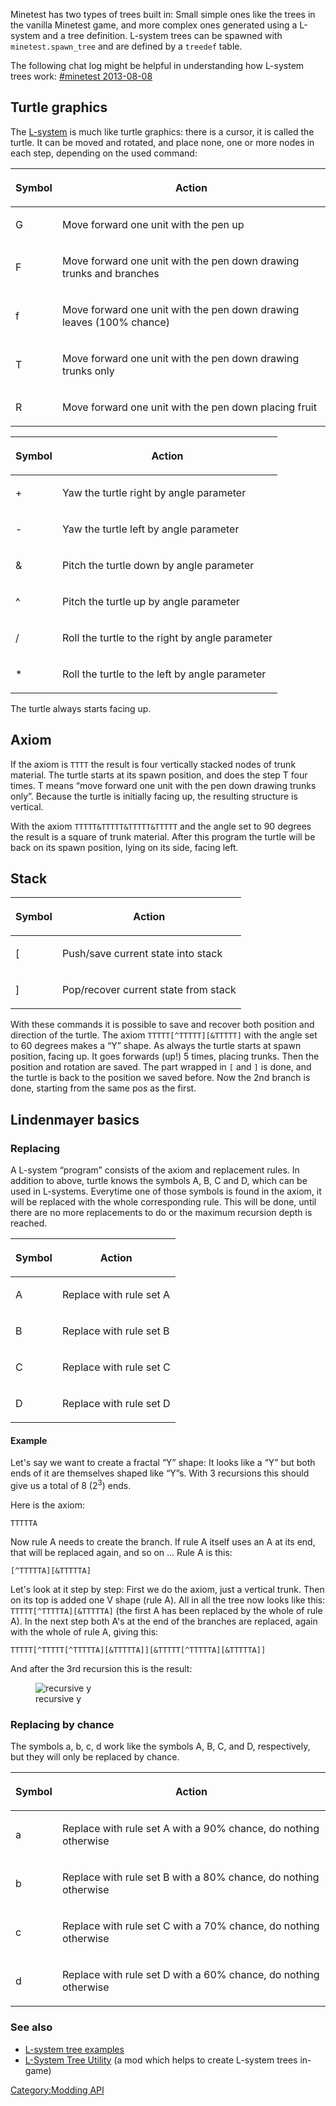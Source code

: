 Minetest has two types of trees built in: Small simple ones like the trees in the vanilla Minetest game, and more complex ones
generated using a L-system and a tree definition. L-system trees can be spawned with <code>minetest.spawn_tree</code>
and are defined by a <code>treedef</code> table.

The following chat log might be helpful in understanding how L-system trees work: [http://irc.minetest.ru/minetest/2013-08-08#i_3250058 #minetest 2013-08-08]

== Turtle graphics ==

The [https://en.wikipedia.org/wiki/L-system L-system] is much like turtle graphics: there is a cursor, it is called the turtle.
It can be moved and rotated, and place none, one or more nodes in each step, depending on the used command:

{| class="wikitable"
|-
! Symbol !! Action
|-
| G || Move forward one unit with the pen up 
|-
| F || Move forward one unit with the pen down drawing trunks and branches
|-
| f || Move forward one unit with the pen down drawing leaves (100% chance)
|-
| T || Move forward one unit with the pen down drawing trunks only
|-
| R || Move forward one unit with the pen down placing fruit
|}

{| class="wikitable"
|-
! Symbol !! Action
|-
| + || Yaw the turtle right by angle parameter
|-
| - || Yaw the turtle left by angle parameter
|-
| & || Pitch the turtle down by angle parameter
|-
| ^ || Pitch the turtle up by angle parameter
|-
| / || Roll the turtle to the right by angle parameter
|-
| <nowiki/>* || Roll the turtle to the left by angle parameter
|}

The turtle always starts facing up.

== Axiom ==

If the axiom is <code>TTTT</code> the result is four vertically stacked nodes of trunk material. The turtle starts at its spawn position, and does the step  T four times. T means “move forward one unit with the pen down drawing trunks only”. Because the turtle is initially facing up, the resulting structure is vertical.

With the axiom <code>TTTTT&TTTTT&TTTTT&TTTTT</code> and the angle set to 90 degrees the result is a square of trunk material. After this program the turtle will be back on its spawn position, lying on its side, facing left.

== Stack ==

{| class="wikitable"
|-
! Symbol !! Action
|-
| [ || Push/save current state into stack
|-
| ] || Pop/recover current state from stack
|}

With these commands it is possible to save and recover both position and direction of the turtle. The axiom <code>TTTTT[^TTTTT][&TTTTT]</code> with the angle set to 60 degrees makes a “Y” shape. As always the turtle starts at spawn position, facing up. It goes forwards (up!) 5 times, placing trunks. Then the position and rotation are saved. The part wrapped in <code>[</code> and <code>]</code> is done, and the turtle is back to the position we saved before. Now the 2nd branch is done, starting from the same pos as the first.

== Lindenmayer basics ==
=== Replacing ===
A L-system “program” consists of the axiom and replacement rules. In addition to above, turtle knows the symbols A, B, C and D, which can be used in L-systems. Everytime one of those symbols is found in the axiom, it will be replaced with the whole corresponding rule. This will be done, until there are no more replacements to do or the maximum recursion depth is reached.

{| class="wikitable"
|-
! Symbol !! Action
|-
| A || Replace with rule set A
|-
| B || Replace with rule set B
|-
| C || Replace with rule set C
|-
| D || Replace with rule set D
|}

==== Example ====
Let's say we want to create a fractal “Y” shape: It looks like a “Y” but both ends of it are themselves shaped like “Y”s. With 3 recursions this should give us a total of 8 (2<sup>3</sup>) ends.

Here is the axiom:

<code>TTTTTA</code>

Now rule A needs to create the branch. If rule A itself uses an A at its end, that will be replaced again, and so on … Rule A is this:

<code>[^TTTTTA][&TTTTTA]</code>

Let's look at it step by step: First we do the axiom, just a vertical trunk. Then on its top is added one V shape (rule A). All in all the tree now looks like this: <code>TTTTT[^TTTTTA][&TTTTTA]</code> (the first A has been replaced by the whole of rule A). In the next step both A's at the end of the branches are replaced, again with the whole of rule A, giving this:

<code>TTTTT[^TTTTT[^TTTTTA][&TTTTTA]][&TTTTT[^TTTTTA][&TTTTTA]]</code>

And after the 3rd recursion this is the result:

[[File:mtwikitreegen.png|frameless|recursive y]]

=== Replacing by chance ===
The symbols a, b, c, d work like the symbols A, B, C, and D, respectively, but they will only be replaced by chance.

{| class="wikitable"
|-
! Symbol !! Action
|-
| a || Replace with rule set A with a 90% chance, do nothing otherwise
|-
| b || Replace with rule set B with a 80% chance, do nothing otherwise
|-
| c || Replace with rule set C with a 70% chance, do nothing otherwise
|-
| d || Replace with rule set D with a 60% chance, do nothing otherwise
|}

=== See also ===
* [[L-system tree examples]]
* [https://forum.minetest.net/viewtopic.php?f=11&t=9458 L-System Tree Utility] (a mod which helps to create L-system trees in-game)

[[Category:Modding API]]
